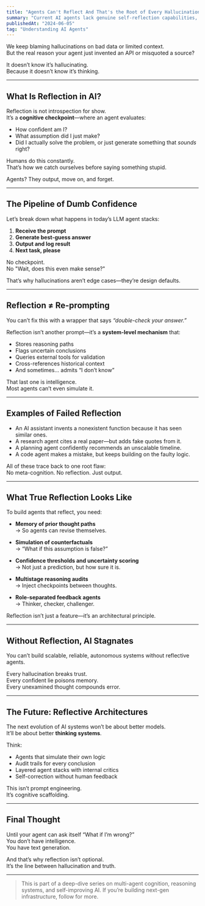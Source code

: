 ```yaml
---
title: "Agents Can't Reflect And That's the Root of Every Hallucination"
summary: "Current AI agents lack genuine self-reflection capabilities, leading to confident errors and hallucinations. Here's what real AI reflection would look like."
publishedAt: "2024-06-05"
tag: "Understanding AI Agents"
---
```


We keep blaming hallucinations on bad data or limited context.  
But the real reason your agent just invented an API or misquoted a source?

It doesn’t know it’s hallucinating.  
Because it doesn’t know it’s thinking.

---

## What Is Reflection in AI?

Reflection is not introspection for show.  
It’s a **cognitive checkpoint**—where an agent evaluates:

- How confident am I?  
- What assumption did I just make?  
- Did I actually solve the problem, or just generate something that *sounds* right?

Humans do this constantly.  
That’s how we catch ourselves before saying something stupid.

Agents? They output, move on, and forget.

---

## The Pipeline of Dumb Confidence

Let’s break down what happens in today’s LLM agent stacks:

1. **Receive the prompt**  
2. **Generate best-guess answer**  
3. **Output and log result**  
4. **Next task, please**

No checkpoint.  
No "Wait, does this even make sense?"

That’s why hallucinations aren’t edge cases—they’re design defaults.

---

## Reflection ≠ Re-prompting

You can’t fix this with a wrapper that says _“double-check your answer.”_

Reflection isn’t another prompt—it’s a **system-level mechanism** that:

- Stores reasoning paths  
- Flags uncertain conclusions  
- Queries external tools for validation  
- Cross-references historical context  
- And sometimes… admits “I don’t know”

That last one is intelligence.  
Most agents can’t even simulate it.

---

## Examples of Failed Reflection

- An AI assistant invents a nonexistent function because it has seen similar ones.  
- A research agent cites a real paper—but adds fake quotes from it.  
- A planning agent confidently recommends an unscalable timeline.  
- A code agent makes a mistake, but keeps building on the faulty logic.

All of these trace back to one root flaw:  
No meta-cognition. No reflection. Just output.

---

## What True Reflection Looks Like

To build agents that reflect, you need:

- **Memory of prior thought paths**  
  → So agents can revise themselves.

- **Simulation of counterfactuals**  
  → “What if this assumption is false?”

- **Confidence thresholds and uncertainty scoring**  
  → Not just a prediction, but how sure it is.

- **Multistage reasoning audits**  
  → Inject checkpoints between thoughts.

- **Role-separated feedback agents**  
  → Thinker, checker, challenger.

Reflection isn’t just a feature—it’s an architectural principle.

---

## Without Reflection, AI Stagnates

You can’t build scalable, reliable, autonomous systems without reflective agents.

Every hallucination breaks trust.  
Every confident lie poisons memory.  
Every unexamined thought compounds error.

---

## The Future: Reflective Architectures

The next evolution of AI systems won’t be about better models.  
It’ll be about better **thinking systems**.

Think:
- Agents that simulate their own logic  
- Audit trails for every conclusion  
- Layered agent stacks with internal critics  
- Self-correction without human feedback

This isn’t prompt engineering.  
It’s cognitive scaffolding.

---

## Final Thought

Until your agent can ask itself “What if I’m wrong?”  
You don’t have intelligence.  
You have text generation.

And that’s why reflection isn’t optional.  
It’s the line between hallucination and truth.

---

<blockquote>
This is part of a deep-dive series on multi-agent cognition, reasoning systems, and self-improving AI. If you’re building next-gen infrastructure, follow for more.
</blockquote>